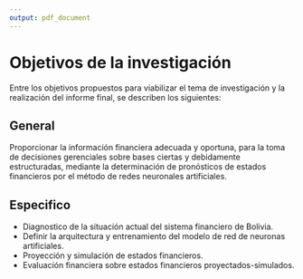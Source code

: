```yaml
---
output: pdf_document
---
```


# Objetivos de la investigación
Entre los objetivos propuestos para viabilizar el tema de investigación y la realización del informe final, se describen los siguientes:

## General 

Proporcionar la información financiera adecuada y oportuna, para la toma de decisiones gerenciales sobre bases ciertas y debidamente estructuradas, mediante la determinación de pronósticos de estados financieros por el método de redes neuronales artificiales.

## Especifico 

- Diagnostico de la situación actual del sistema financiero de Bolivia.
- Definir la arquitectura y entrenamiento del modelo de red de neuronas artificiales.
- Proyección y simulación de estados financieros.
- Evaluación financiera sobre estados financieros proyectados-simulados.

